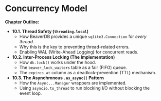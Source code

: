 # Concurrency Model

**Chapter Outline:**

* **10.1. Thread Safety (`threading.local`)**
    * How BeaverDB provides a unique `sqlite3.Connection` for *every thread*.
    * Why this is the key to preventing thread-related errors.
    * Enabling WAL (Write-Ahead Logging) for concurrent reads.
* **10.2. Inter-Process Locking (The Implementation)**
    * How `db.lock()` works under the hood.
    * The `beaver_lock_waiters` table as a fair (FIFO) queue.
    * The `expires_at` column as a deadlock-prevention (TTL) mechanism.
* **10.3. The Asynchronous `.as_async()` Pattern**
    * How the `Async...Manager` wrappers are implemented.
    * Using `asyncio.to_thread` to run blocking I/O without blocking the event loop.
